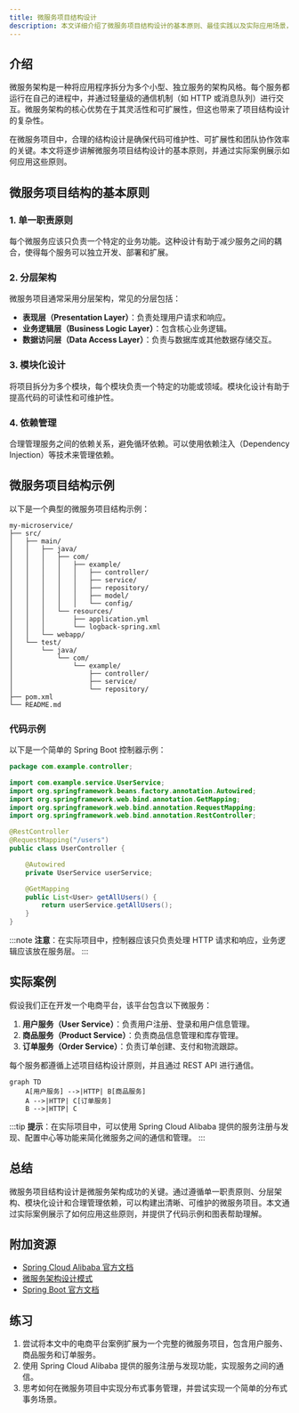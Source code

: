 ```yaml
---
title: 微服务项目结构设计
description: 本文详细介绍了微服务项目结构设计的基本原则、最佳实践以及实际应用场景，帮助初学者理解如何构建一个清晰、可维护的微服务项目。
---
```


## 介绍

微服务架构是一种将应用程序拆分为多个小型、独立服务的架构风格。每个服务都运行在自己的进程中，并通过轻量级的通信机制（如 HTTP 或消息队列）进行交互。微服务架构的核心优势在于其灵活性和可扩展性，但这也带来了项目结构设计的复杂性。

在微服务项目中，合理的结构设计是确保代码可维护性、可扩展性和团队协作效率的关键。本文将逐步讲解微服务项目结构设计的基本原则，并通过实际案例展示如何应用这些原则。

## 微服务项目结构的基本原则

### 1. 单一职责原则

每个微服务应该只负责一个特定的业务功能。这种设计有助于减少服务之间的耦合，使得每个服务可以独立开发、部署和扩展。

### 2. 分层架构

微服务项目通常采用分层架构，常见的分层包括：

- **表现层（Presentation Layer）**：负责处理用户请求和响应。
- **业务逻辑层（Business Logic Layer）**：包含核心业务逻辑。
- **数据访问层（Data Access Layer）**：负责与数据库或其他数据存储交互。

### 3. 模块化设计

将项目拆分为多个模块，每个模块负责一个特定的功能或领域。模块化设计有助于提高代码的可读性和可维护性。

### 4. 依赖管理

合理管理服务之间的依赖关系，避免循环依赖。可以使用依赖注入（Dependency Injection）等技术来管理依赖。

## 微服务项目结构示例

以下是一个典型的微服务项目结构示例：

```
my-microservice/
├── src/
│   ├── main/
│   │   ├── java/
│   │   │   ├── com/
│   │   │   │   ├── example/
│   │   │   │   │   ├── controller/
│   │   │   │   │   ├── service/
│   │   │   │   │   ├── repository/
│   │   │   │   │   ├── model/
│   │   │   │   │   └── config/
│   │   │   └── resources/
│   │   │       ├── application.yml
│   │   │       └── logback-spring.xml
│   │   └── webapp/
│   └── test/
│       └── java/
│           └── com/
│               └── example/
│                   ├── controller/
│                   ├── service/
│                   └── repository/
├── pom.xml
└── README.md
```

### 代码示例

以下是一个简单的 Spring Boot 控制器示例：

```java
package com.example.controller;

import com.example.service.UserService;
import org.springframework.beans.factory.annotation.Autowired;
import org.springframework.web.bind.annotation.GetMapping;
import org.springframework.web.bind.annotation.RequestMapping;
import org.springframework.web.bind.annotation.RestController;

@RestController
@RequestMapping("/users")
public class UserController {

    @Autowired
    private UserService userService;

    @GetMapping
    public List<User> getAllUsers() {
        return userService.getAllUsers();
    }
}
```

:::note
**注意**：在实际项目中，控制器应该只负责处理 HTTP 请求和响应，业务逻辑应该放在服务层。
:::

## 实际案例

假设我们正在开发一个电商平台，该平台包含以下微服务：

1. **用户服务（User Service）**：负责用户注册、登录和用户信息管理。
2. **商品服务（Product Service）**：负责商品信息管理和库存管理。
3. **订单服务（Order Service）**：负责订单创建、支付和物流跟踪。

每个服务都遵循上述项目结构设计原则，并且通过 REST API 进行通信。

```mermaid
graph TD
    A[用户服务] -->|HTTP| B[商品服务]
    A -->|HTTP| C[订单服务]
    B -->|HTTP| C
```

:::tip
**提示**：在实际项目中，可以使用 Spring Cloud Alibaba 提供的服务注册与发现、配置中心等功能来简化微服务之间的通信和管理。
:::

## 总结

微服务项目结构设计是微服务架构成功的关键。通过遵循单一职责原则、分层架构、模块化设计和合理管理依赖，可以构建出清晰、可维护的微服务项目。本文通过实际案例展示了如何应用这些原则，并提供了代码示例和图表帮助理解。

## 附加资源

- [Spring Cloud Alibaba 官方文档](https://spring-cloud-alibaba-group.github.io/github-pages/)
- [微服务架构设计模式](https://microservices.io/patterns/)
- [Spring Boot 官方文档](https://spring.io/projects/spring-boot)

## 练习

1. 尝试将本文中的电商平台案例扩展为一个完整的微服务项目，包含用户服务、商品服务和订单服务。
2. 使用 Spring Cloud Alibaba 提供的服务注册与发现功能，实现服务之间的通信。
3. 思考如何在微服务项目中实现分布式事务管理，并尝试实现一个简单的分布式事务场景。